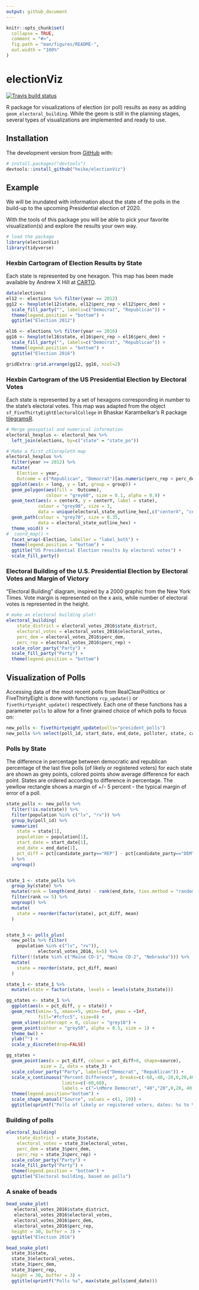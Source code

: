 ```yaml
---
output: github_document
---
```


<!-- README.md is generated from README.Rmd. Please edit that file -->



```r
knitr::opts_chunk$set(
  collapse = TRUE,
  comment = "#>",
  fig.path = "man/figures/README-",
  out.width = "100%"
)
```

# electionViz

<!-- badges: start -->
[![Travis build status](https://travis-ci.org/heike/electionViz.svg?branch=master)](https://travis-ci.org/heike/electionViz)
<!-- badges: end -->

R package for visualizations of election (or poll) results as easy as adding `geom_electoral_building`. While the geom is still in the planning stages, several types of visualizations are implemented and ready to use.

## Installation

The development version from [GitHub](https://github.com/) with:

``` r
# install.packages("devtools")
devtools::install_github("heike/electionViz")
```
## Example

We will be inundated with information about the state of the polls in the build-up to the upcoming Presidential election of 2020.

With the tools of this package you will be able to pick your favorite visualization(s) and explore the results your own way.

```r
# load the package
library(electionViz)
library(tidyverse)
```


### Hexbin Cartogram of Election Results by State

Each state is represented by one hexagon. This map has been made available by Andrew X Hill at [CARTO](https://team.carto.com/u/andrew/tables/andrew.us_states_hexgrid/public/map).


```r
data(elections)
el12 <- elections %>% filter(year == 2012)
gg12 <- hexplot(el12$state, el12$perc_rep > el12$perc_dem) +
  scale_fill_party("", labels=c("Democrat", "Republican")) +
  theme(legend.position = "bottom") +
  ggtitle("Election 2012")

el16 <- elections %>% filter(year == 2016)
gg16 <- hexplot(el16$state, el16$perc_rep > el16$perc_dem) +
  scale_fill_party("", labels=c("Democrat", "Republican")) +
  theme(legend.position = "bottom") +
  ggtitle("Election 2016")

gridExtra::grid.arrange(gg12, gg16, ncol=2)
```


### Hexbin Cartogram of the US Presidential Election by Electoral Votes

Each state is represented by a set of hexagons corresponding in number to the state's electoral votes. This map was adapted from the object `sf_FiveThirtyEightElectoralCollege` in Bhaskar Karambelkar's R package [tilegramsR](https://github.com/bhaskarvk/tilegramsR).

```r
# Merge geospatial and numerical information
electoral_hexplus <- electoral_hex %>%
  left_join(elections, by=c("state" = "state_po"))

# Make a first chloropleth map
electoral_hexplus %>%
  filter(year >= 2012) %>%
  mutate(
    Election = year,
    Outcome = c("Republican", "Democrat")[as.numeric(perc_rep < perc_dem) + 1]) %>%
  ggplot(aes(x = long, y = lat, group = group)) +
  geom_polygon(aes(fill =  Outcome), 
               colour = "grey60", size = 0.1, alpha = 0.9) +
  geom_text(aes(x = centerX, y = centerY, label = state), 
            colour = "grey90", size = 3, 
            data = unique(electoral_state_outline_hex[,c("centerX", "centerY", "state", "group")])) +
  geom_path(colour = "grey70", size = 0.35, 
            data = electoral_state_outline_hex) +
  theme_void() +
#  coord_map() +
  facet_wrap(~Election, labeller = "label_both") +
  theme(legend.position = "bottom") +
  ggtitle("US Presidential Election results by electoral votes") +
  scale_fill_party()
```


### Electoral Building of the U.S. Presidential Election by Electoral Votes and Margin of Victory  

"Electoral Building" diagram, inspired by a 2000 graphic from the New York Times. Vote margin is represented on the x axis, while number of electoral votes is represented in the height. 

```r

# make an electoral building plot! 
electoral_building(
    state_district = electoral_votes_2016$state_district, 
    electoral_votes = electoral_votes_2016$electoral_votes, 
    perc_dem = electoral_votes_2016$perc_dem, 
    perc_rep = electoral_votes_2016$perc_rep) +
  scale_color_party("Party") +
  scale_fill_party("Party") +
  theme(legend.position = "bottom")
```

## Visualization of Polls

Accessing data of the most recent polls from RealClearPolitics or FiveThirtyEight is done with functions `rcp_update()` or `fivethirtyeight_update()` respectively.
Each one of these functions has a parameter `polls` to allow for a finer grained choice of which polls to focus on:

```r
new_polls <- fivethirtyeight_update(polls="president_polls")
new_polls %>% select(poll_id, start_date, end_date, pollster, state, candidate_name, pct)
```


### Polls by State

The difference in percentage between democratic and republican percentage of the last five polls (of likely or registered voters) for each state are shown as grey points, colored points show average difference for each point. States are ordered according to difference in percentage. The yewllow rectangle shows a margin of +/- 5 percent - the typical margin of error of a poll.


```r
state_polls <- new_polls %>%
  filter(!is.na(state)) %>%
  filter(population %in% c("lv", "rv")) %>%
  group_by(poll_id) %>%
  summarize(
    state = state[1],
    population = population[1],
    start_date = start_date[1],
    end_date = end_date[1],
    pct_diff = pct[candidate_party=="REP"] - pct[candidate_party=="DEM"]
  ) %>%
  ungroup()


state_1 <- state_polls %>%
  group_by(state) %>%
  mutate(rank = length(end_date) - rank(end_date, ties.method = "random") + 1) %>%
  filter(rank <= 5) %>% 
  ungroup() %>%
  mutate(
    state = reorder(factor(state), pct_diff, mean)
  ) 


state_3 <- polls_plus(
  new_polls %>% filter(
    population %in% c("lv", "rv")),
            electoral_votes_2016, k=5) %>%
  filter(!(state %in% c("Maine CD-1", "Maine CD-2", "Nebraska"))) %>%
  mutate(
    state = reorder(state, pct_diff, mean)
  )

state_1 <- state_1 %>%
  mutate(state = factor(state, levels = levels(state_3$state)))

gg_states <- state_1 %>%
  ggplot(aes(x = pct_diff, y = state)) + 
  geom_rect(xmin=-5, xmax=+5, ymin=-Inf, ymax = +Inf, 
            fill="#fcfcc5", size=0) + 
  geom_vline(xintercept = 0, colour = "grey10") + 
  geom_point(colour = "grey50", alpha = 0.5, size = 1) +
  theme_bw() +
  ylab("") +
  scale_y_discrete(drop=FALSE)

gg_states +
  geom_point(aes(x = pct_diff, colour = pct_diff>0, shape=source),
             size = 2, data = state_3) +
  scale_colour_party("Party", labels=c("Democrat", "Republican")) +
  scale_x_continuous("Percent Difference", breaks=c(-60,-40,-20,0,20,40,60), 
                     limits=c(-60,60),
                     labels = c("←\nMore Democrat", "40","20",0,20, 40, "→\nMore Republican")) +
  theme(legend.position="bottom") +
  scale_shape_manual("Source", values = c(1, 19)) +
  ggtitle(sprintf("Polls of likely or registered voters, dates: %s to %s", min(state_1$end_date), max(state_1$end_date)))
```

### Building of polls

```r
electoral_building(
    state_district = state_3$state, 
    electoral_votes = state_3$electoral_votes, 
    perc_dem = state_3$perc_dem, 
    perc_rep = state_3$perc_rep) +
  scale_color_party("Party") +
  scale_fill_party("Party") +
  theme(legend.position = "bottom") +
  ggtitle("Electoral building, based on polls")
```

### A snake of beads

```r
bead_snake_plot(
   electoral_votes_2016$state_district,
   electoral_votes_2016$electoral_votes,
   electoral_votes_2016$perc_dem,
   electoral_votes_2016$perc_rep, 
  height = 30, buffer = 3) +
  ggtitle("Election 2016")
```

```r
bead_snake_plot(
  state_3$state, 
  state_3$electoral_votes,
  state_3$perc_dem, 
  state_3$perc_rep, 
  height = 30, buffer = 3) +
  ggtitle(sprintf("Polls %s", max(state_polls$end_date)))
```
